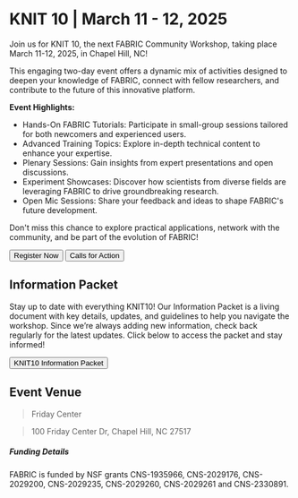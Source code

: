 
# KNIT 10 | March 11 - 12, 2025

Join us for KNIT 10, the next FABRIC Community Workshop, taking place March 11-12, 2025, in Chapel Hill, NC!

This engaging two-day event offers a dynamic mix of activities designed to deepen your knowledge of FABRIC, connect with fellow researchers, and contribute to the future of this innovative platform.

**Event Highlights:**

- Hands-On FABRIC Tutorials: Participate in small-group sessions tailored for both newcomers and experienced users.
- Advanced Training Topics: Explore in-depth technical content to enhance your expertise.
- Plenary Sessions: Gain insights from expert presentations and open discussions.
- Experiment Showcases: Discover how scientists from diverse fields are leveraging FABRIC to drive groundbreaking research.
- Open Mic Sessions: Share your feedback and ideas to shape FABRIC's future development.

Don't miss this chance to explore practical applications, network with the community, and be part of the evolution of FABRIC!

<div class="button-container">
  <Button linkto="/registration">Register Now</Button>
  <Button linkto="/cfa">Calls for Action</Button>
</div>

## Information Packet

Stay up to date with everything KNIT10! Our Information Packet is a living document with key details, updates, and guidelines to help you navigate the workshop. Since we’re always adding new information, check back regularly for the latest updates. Click below to access the packet and stay informed!

<div class="button-container">
  <Button linkto="https://docs.google.com/document/d/1LlYbh9hTWC-QYtCEy64F5QBY3F735__jtPHsvPGXN3o/edit?tab=t.0">KNIT10 Information Packet</Button>
</div>

## Event Venue

> Friday Center

> 100 Friday Center Dr, Chapel Hill, NC 27517

##### Funding Details

FABRIC is funded by NSF grants CNS-1935966, CNS-2029176, CNS-2029200, CNS-2029235, CNS-2029260, CNS-2029261 and CNS-2330891.

